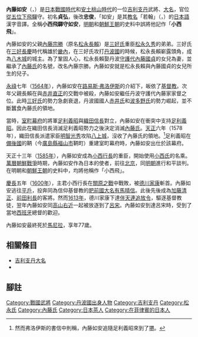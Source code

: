 {{unreferenced|time=2015-10-27T06:29:18+00:00}}
{{日本武士
| 名稱 = 內藤如安
| 圖片名稱 = Monument of Place of Naito Joan demise.jpg
| 圖片大小 = 250px
| 圖片說明 = San Vicente de Paul Parish教堂的紀念碑
| 時代 = [[戰國時代_(日本)|戰國時代]] - [[江戶時代|江戶時代]]前期
| 出生日期 = 1550年（[[天文_(元号)|天文]]19年）？
| 出生地點 = 
| 逝世日期 = 1626年（[[寬永|寬永]]3年）
| 逝世地點 = [[馬尼拉|馬尼拉]]
| 改名 = 五郎丸（[[幼名|幼名]]）→貞弘→忠俊
| 別名 = 通称：五郎}<br />号：如安、如庵、德庵
| 諡号 = 
| 神号 = 
| 戒名 = 
| 霊名 = 若翰（{{lang|ja|ジュアン}}，{{lang|pt|João}}）
| 墓所 = [[菲律賓|菲律賓]][[馬尼拉|馬尼拉]]San Vicente de Paul Parish教堂
| 官位 = [[備前國|備前守]]、[[從五位|從五位下]]、[[飛驒國|飛驒守]]
| 幕府 = 
| 主君 = [[三好義繼|三好義繼]]→[[足利義昭|足利義昭]]→[[豐臣秀吉|豐臣秀吉]]<br />→[[小西行長|小西行長]]→[[加藤清正|加藤清正]]→[[前田利長|前田利長]]
| 藩   = 
| 氏族 = [[內藤氏|內藤氏]]（[[藤原北家|藤原北家]][[藤原秀鄉|秀鄉流]]）
| 父 = [[松永長賴|松永長賴]]
| 母 = {{link-ja|內藤國貞|内藤国貞}}之女
| 兄 = {{link-ja|內藤貞勝|内藤貞勝|貞勝}}
| 妹 = {{link-ja|內藤朱莉亞|内藤ジュリア|朱莉亞}}
| 弟 = ''[[內藤貞成|貞成]]''
| 正室   = 素性不詳
| 子   = [[內藤休甫|休甫]]、[[內藤勝定|勝定]]
| 特記事項 = 
}}
'''內藤如安'''（{{jpn|j=内藤 如安|kana=ないとう じょあん|rm=Naitō Joan}}，{{bd||約1550年|1626年|}}）是[[日本|日本]][[戰國時代_(日本)|戰國時代]]和[[安土桃山時代|安土桃山時代]]的一位[[吉利支丹|吉利支丹]]武將、[[大名_(稱謂)|大名]]，官位[[從五位下|從五位下]][[飛驒|飛驒]]守。初名'''貞弘'''，後改'''忠俊'''，「如安」是其[[教名|教名]]「若翰」（{{lang-pt|João}}，{{lang-ja|ジョアン}}）的[[日本語|日本語]]漢字音譯。全稱'''小西飛驒守如安'''，[[明朝|明朝]]和[[朝鮮王朝|朝鮮王朝]]的史料中誤將他記作「'''小西飛'''」。

內藤如安的父親[[內藤宗勝|內藤宗勝]]（原名[[松永長賴|松永長賴]]）是[[三好氏|三好氏]]重臣[[松永久秀|松永久秀]]的弟弟。三好氏在[[三好長慶|三好長慶]]時代稱雄於[[畿內|畿內]]，在三好氏攻打[[丹波國|丹波國]]的時候，松永長賴嶄露頭角，成為[[八木城|八木城]]的城主。為了鞏固人心，松永長賴娶丹波[[守護代|守護代]][[內藤國貞|內藤國貞]]的女兒為妻，並繼承了[[內藤氏|內藤氏]]的名號，改名內藤宗勝。內藤如安就是松永長賴與內藤國貞的女兒所生的兒子。

[[永祿|永祿]]七年（[[1564年|1564年]]），內藤如安在[[路易斯·弗洛伊斯|路易斯·弗洛伊斯]]的介紹下，皈依了[[基督教|基督教]]。次年父親長賴在與[[赤井直正|赤井直正]]的交戰中被殺，內藤如安繼任丹波守護代內藤家家督之位。此時[[三好氏|三好氏]]的勢力急劇衰退，丹波國國人[[赤井氏|赤井氏]]和[[波多野氏|波多野氏]]的勢力崛起，並不斷蠶食內藤氏的領地。

當時，[[室町幕府|室町幕府]]的將軍[[足利義昭|足利義昭]]與[[織田信長|織田信長]]對立，內藤如安在衝突中支持[[足利義昭|足利義昭]]。因此在織田信長消滅足利義昭勢力之後決定消滅[[內藤氏|內藤氏]]。[[天正_(日本)|天正]]六年（1578年），織田信長派遣家臣[[明智光秀|明智光秀]]攻陷[[八上城|八上城]]，沒收了內藤氏的領地。<ref>然而弗洛伊斯的書信中則稱，內藤如安追隨足利義昭來到了[[堺|堺]]。</ref>足利義昭在[[備後國|備後國]]的鞆（今[[廣島縣|廣島縣]][[福山市|福山市]]鞆町）重建室町幕府時，內藤如安出仕於該幕府。

天正十三年（[[1585年|1585年]]），內藤如安成為[[小西行長|小西行長]]的重臣，開始使用[[小西氏|小西氏]]的名乘。[[萬曆朝鮮戰爭|萬曆朝鮮戰爭]]時期，內藤如安作為日本的使者，前往[[北京|北京]]，同[[明朝|明朝]]進行和平談判。在明朝和[[朝鮮王朝|朝鮮王朝]]的史料中，均將他稱作「小西飛」。

[[慶長|慶長]]五年（[[1600年|1600年]]），主君小西行長在[[關原之戰|關原之戰]]中戰敗，被[[德川家康|德川家康]]斬首。內藤如安逃往[[平戶|平戶]]，投奔同為信仰基督教的[[肥前國|肥前國]][[大名_(稱謂)|大名]][[有馬晴信|有馬晴信]]。此後先後成為[[加藤清正|加藤清正]]、[[前田利長|前田利長]]的客將。然而[[1613年|1613年]]，德川家康下達[[伴天連追放令|伴天連追放令]]，驅逐基督教徒，翌年內藤如安同[[高山右近|高山右近]]一起被放逐到了[[呂宋|呂宋]]。內藤如安到達呂宋時，受到了當地[[西班牙|西班牙]]總督的歡迎。

內藤如安最終死於[[馬尼拉|馬尼拉]]，享年77歲。

==相關條目==
*[[吉利支丹大名|吉利支丹大名]]
*{{link-ja|桂月香|桂月香}}

==腳註==
{{reflist}}

{{Normdaten}}
{{DEFAULTSORT:Naito, Joan}}
[[Category:戰國武將|Category:戰國武將]]
[[Category:丹波國出身人物|Category:丹波國出身人物]]
[[Category:吉利支丹|Category:吉利支丹]]
[[Category:松永氏|Category:松永氏]]
[[Category:內藤氏|Category:內藤氏]]
[[Category:日本茶人|Category:日本茶人]]
[[Category:在菲律賓的日本人|Category:在菲律賓的日本人]]
